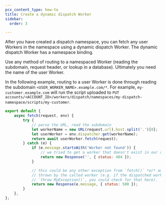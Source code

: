 ```yaml
---
pcx_content_type: how-to
title: Create a dynamic dispatch Worker
sidebar:
  order: 3

---
```


After you have created a dispatch namespace, you can fetch any user Workers in the namespace using a dynamic dispatch Worker. The dynamic dispatch Worker has a namespace binding.

Use any method of routing to a namespaced Worker (reading the subdomain, request header, or lookup in a database). Ultimately you need the name of the user Worker.

In the following example, routing to a user Worker is done through reading the subdomain `<USER_WORKER_NAME>.example.com/*`. For example, `my-customer.example.com` will run the script uploaded to `PUT accounts/<ACCOUNT_ID>/workers/dispatch/namespaces/my-dispatch-namespace/scripts/my-customer`.

```js
export default {
	async fetch(request, env) {
		try {
			// parse the URL, read the subdomain
			let workerName = new URL(request.url).host.split('.')[0];
			let userWorker = env.dispatcher.get(workerName);
			return await userWorker.fetch(request);
		} catch (e) {
			if (e.message.startsWith('Worker not found')) {
				// we tried to get a worker that doesn't exist in our dispatch namespace
				return new Response('', { status: 404 });
			}

			// this could be any other exception from `fetch()` *or* an exception
			// thrown by the called worker (e.g. if the dispatched worker has
			// `throw MyException()`, you could check for that here).
			return new Response(e.message, { status: 500 });
		}
	},
};
```
